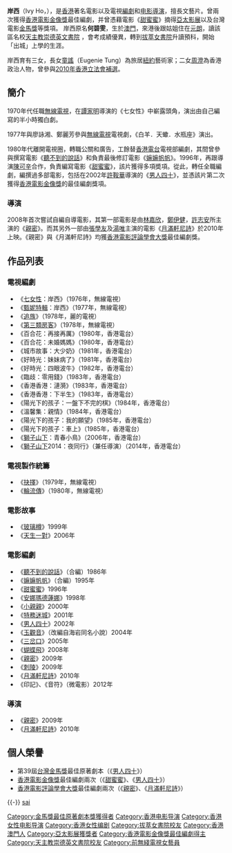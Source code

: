 {{Unreferenced|time=2022-06-28T14:41:11+00:00}}

{{藝人
|姓名 = 岸西
|類型 = 編劇
|圖片 = 
|圖片尺寸 = 
|圖片簡介 = 
|本名 = 何碧雯
|外文名 = 
|外文 = 
|羅馬拼音 = 
|英文名 = 
|暱稱 = 
|其他藝名 = 
|國籍 = 
|民族 = 
|籍貫 = 
|出生日期 = {{birth date and age|1958|8|15}}
|出生地點 = {{MAC-1951}}
|逝世日期 = 
|逝世地點 = 
|職業 = 
|語言 = 
|教育程度 = 
|母校 = 
|宗教信仰 = 
|配偶 = 
|兒女 = 童謠、[[周澄|周澄]]
|父母 = 
|親屬 = 
|音樂類型 = 
|演奏樂器 = 
|出道地點 = 
|出道日期 = 
|出道作 = 
|代表作 = 
|著名角色 = 
|活躍年代 = 
|唱片公司 = 
|經紀公司 = 
|網站 = 
|相關團體 = 
|IMDb = 
|現任成員 = 
|過往成員 = 
|獎項 = 
|hongkongfilmawards='''[[香港電影金像獎最佳編劇|最佳編劇]]'''<br>1997 甜蜜蜜<br>2002 男人四十
|goldenhorseawards = '''[[金馬獎最佳原著劇本|最佳原著劇本]]'''<br>2002 男人四十
|goldenbauhiniaawards = '''最佳編劇'''<br>1997 甜蜜蜜
|hkfcsawards = '''最佳編劇'''<br>2008 親密 <br>2010 月滿軒尼詩
}}
'''岸西'''（Ivy Ho，{{bd|1958年|8月15日|}}），是[[香港|香港]]著名電影以及電視[[編劇|編劇]]和[[电影導演|电影導演]]，擅長文藝片。曾兩次獲得[[香港電影金像獎|香港電影金像獎]]最佳編劇，并曾憑藉電影《[[甜蜜蜜_(電影)|甜蜜蜜]]》摘得[[亞太影展|亞太影展]]以及台灣電影[[金馬獎|金馬獎]]等獎項。
岸西原名'''何碧雯'''，生於[[澳門|澳門]]，來港後跟姑姐住在[[元朗|元朗]]，讀該區名校[[天主教崇德英文書院|天主教崇德英文書院]] ，會考成績優異，轉到[[拔萃女書院|拔萃女書院]]升讀預科，開始「出城」上學的生涯。

岸西育有三女，長女[[童謠_(藝術家)|童謠]]（Eugenie Tung）為旅居[[紐約|紐約]]藝術家；二女[[周澄|周澄]]為香港政治人物，曾參與[[2010年香港立法會補選|2010年香港立法會補選]]。

== 簡介 ==
1970年代任職[[無線電視|無線電視]]，在[[譚家明|譚家明]]導演的《七女性》中嶄露頭角，演出由自己編寫的半小時獨白劇。

1977年與廖詠湘、鄭麗芳參與[[無線電視|無線電視]]電視劇，《白羊．天蠍．水瓶座》演出。

1980年代離開電視圈，轉職公關和廣告，工餘替[[香港電台|香港電台]]電視部編劇，其間曾參與撰寫電影《[[聽不到的說話_(電影)|聽不到的說話]]》和負責最後修訂電影《[[嫲嫲帆帆|嫲嫲帆帆]]》。1996年，再跟導演[[陳可辛|陳可辛]]合作，負責編寫電影《[[甜蜜蜜_(電影)|甜蜜蜜]]》，該片獲得多項奬項。從此，轉任全職編劇，編撰過多部電影，包括在2002年[[許鞍華|許鞍華]]導演的《[[男人四十|男人四十]]》，並憑該片第二次獲得[[香港電影金像獎|香港電影金像獎]]的最佳編劇獎項。

=== 導演 ===
2008年首次嘗試自編自導電影，其第一部電影是由[[林嘉欣|林嘉欣]]，[[鄭伊健|鄭伊健]]，[[許志安|許志安]]所主演的《[[親密_(2009年電影)|親密]]》。而其另外一部由[[張學友|張學友]]及[[湯唯|湯唯]]主演的電影《[[月滿軒尼詩|月滿軒尼詩]]》於2010年上映。《親密》與《月滿軒尼詩》均獲[[香港電影評論學會大獎|香港電影評論學會大獎]]最佳編劇獎。

== 作品列表 ==
=== 電視編劇 ===
*《[[七女性|七女性]]：岸西》（1976年，無線電視）
*《[[甄妮特輯|甄妮特輯]]：岸西》（1977年，無線電視）
*《[[追族|追族]]》（1978年，麗的電視）	
*《[[第三類房客|第三類房客]]》（1978年，無線電視）
*《百合花：再接再厲》（1980年，香港電台）
*《百合花：未婚媽媽》（1980年，香港電台）
*《城市故事：大少奶》（1981年，香港電台）
*《好時光：妹妹病了》（1981年，香港電台）
*《好時光：四眼波牛》（1982年，香港電台）
*《臨歧：零用錢》（1983年，香港電台）
*《香港香港：漣漪》（1983年，香港電台）
*《香港香港：下半生》（1983年，香港電台）
*《陽光下的孩子：一盤下不完的棋》（1984年，香港電台）
*《溫馨集：親情》（1984年，香港電台）
*《陽光下的孩子：我的願望》（1985年，香港電台）
*《陽光下的孩子：車上》（1985年，香港電台）
*《[[獅子山下|獅子山下]]：青春小鳥》（2006年，香港電台）
*《[[獅子山下|獅子山下]]2014：夜同行》（兼任導演）（2014年，香港電台）

=== 電視製作統籌 ===
*《[[抉擇_(電視劇)|抉擇]]》（1979年，無線電視）
*《[[輪流傳|輪流傳]]》（1980年，無線電視）

=== 電影故事 ===
*《[[玻璃樽_(電影)|玻璃樽]]》1999年	 	
*《[[天生一對|天生一對]]》2006年

=== 電影編劇 ===
*《[[聽不到的說話_(電影)|聽不到的說話]]》（合編）1986年
*《[[嫲嫲帆帆|嫲嫲帆帆]]》（合編）1995年
*《[[甜蜜蜜_(電影)|甜蜜蜜]]》1996年
*《[[安娜馬德蓮娜|安娜瑪德蓮娜]]》1998年
*《[[小親親|小親親]]》2000年
*《[[特務迷城|特務迷城]]》2001年
*《[[男人四十|男人四十]]》2002年
*《[[玉觀音_(電影)|玉觀音]]》（改編自海岩同名小說）2004年
*《[[三岔口|三岔口]]》2005年
*《[[蝴蝶飛|蝴蝶飛]]》2008年
*《[[親密_(2009年電影)|親密]]》2009年
*《[[刺陵|刺陵]]》2009年 
*《[[月滿軒尼詩|月滿軒尼詩]]》2010年
*《印記》、《音符》（微電影）2012年

===導演===
*《[[親密_(2009年電影)|親密]]》2009年
*《[[月滿軒尼詩|月滿軒尼詩]]》2010年

==個人榮譽==
* 第39屆[[台灣金馬獎|台灣金馬獎]]最佳原著劇本（《[[男人四十|男人四十]]》）
* [[香港電影金像獎|香港電影金像獎]]最佳編劇兩次（《[[甜蜜蜜_(電影)|甜蜜蜜]]》、《[[男人四十|男人四十]]》）
* [[香港電影評論學會大獎|香港電影評論學會大獎]]最佳編劇兩次（《[[親密_(電影)|親密]]》、《[[月滿軒尼詩|月滿軒尼詩]]》）
{{-}}
{{香港電影金像獎最佳編劇|第16·21屆}}
{{金馬獎最佳原著劇本|第39屆}}
{{DEFAULTSORT:An}}
[[Category:金馬獎最佳原著劇本獎獲得者|Category:金馬獎最佳原著劇本獎獲得者]]
[[Category:香港电影导演|Category:香港电影导演]]
[[Category:香港女性电影导演|Category:香港女性电影导演]]
[[Category:香港女性编剧|Category:香港女性编剧]]
[[Category:拔萃女書院校友|Category:拔萃女書院校友]]
[[Category:香港澳門人|Category:香港澳門人]]
[[category:何姓|sai]]
[[Category:亞太影展獲獎者|Category:亞太影展獲獎者]]
[[Category:香港電影金像獎最佳編劇得主|Category:香港電影金像獎最佳編劇得主]]
[[Category:天主教崇德英文書院校友|Category:天主教崇德英文書院校友]]
[[Category:前無綫電視女藝員|Category:前無綫電視女藝員]]
